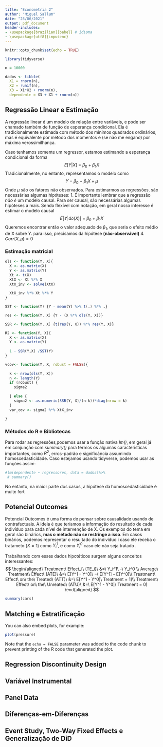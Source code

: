 ```yaml
---
title: "Econometria 2"
author: "Miguel Sallum"
date: "23/06/2021"
output: pdf_document
header-includes:
- \usepackage[brazilian]{babel} # idioma
- \usepackage[utf8]{inputenc}
---
```


```r
knitr::opts_chunk$set(echo = TRUE)

```
```r
library(tidyverse)
```
```r
n = 10000

dados <- tibble(
  X1 = rnorm(n),
  X2 = runif(n),
  X3 = X1*X2 + rnorm(n),
  dependente = X3 + X1 + rnorm(n))
```
## Regressão Linear e Estimação

A regressão linear é um modelo de relação entre variáveis, e pode ser chamado também de função de esperança condicional. Ela é tradicionalmente estimada com método dos mínimos quadrados ordinários, mas é equivalente por método dos momentos e (se não me engano) por máxima verossimilhança.

Caso tenhamos somente um regressor, estamos estimando a esperança condicional da forma
$$
E[Y|X]\ =\ \beta_0\ +\ \beta_1X
$$
Tradicionalmente, no entanto, representamos o modelo como
$$
Y\ =\ \beta_0\ +\ \beta_1X +\mu
$$
Onde $\mu$ são os fatores não observados. 
Para estimarmos as regressões, são necessárias algumas hipóteses:
1.
É importante lembrar que a regressão *não é* um modelo causal. Para ser causal, são necessárias algumas hipóteses a mais. Sendo flexível com notação, em geral nosso interesse é estimar o modelo causal
$$
E[Y|do(X)]\ =\ \beta_0\ +\ \beta_1X
$$
Queremos encontrar então o valor adequado de $\beta_1$, que seria o efeito médio de X sobre Y. para isso, precisamos da hipótese **(não-observável)** 
4. $Corr(X,\mu )=0$

### Estimação matricial

```r

ols <- function(Y, X){
  X <- as.matrix(X)
  Y <- as.matrix(Y)
  Xt <- t(X)
  XtX <- Xt %*% X
  XtX_inv <- solve(XtX)
  
  XtX_inv %*% Xt %*% Y
}

SST <- function(Y) {Y - mean(Y) %>% t(.) %*% .}

res <- function(Y, X) {Y - (X %*% ols(Y, X))}

SSR <- function(Y, X) {t(res(Y, X)) %*% res(Y, X)}

R2 <- function(Y, X){
  X <- as.matrix(X)
  Y <- as.matrix(Y)
  
  1 - SSR(Y,X) /SST(Y)
}

vcov<- function(Y, X, robust = FALSE){
  
  k <- nrow(ols(Y, X))
  n <- length(Y)
  if (robust) {
    sigma2
    
  } else {
    sigma2 <- as.numeric(SSR(Y, X)/(n-k))*diag(nrow = k)
  }
  var_cov <- sigma2 %*% XtX_inv
  
}

```

### Métodos do R e Bibliotecas

Para rodar as regressões,podemos usar a função nativa *lm()*, em geral já em conjunção com *summary()* para termos os algumas caracteristicas importantes, como $R^2$, erros-padrão e significância assumindo homoscedasticidade. Caso estejamos usando tidyverse, podemos usar as funções assim:

```r

#lm(dependente ~ regressores, data = dados)%>%
 # summary()

```
No entanto, na maior parte dos casos, a hipótese da homoscedasticidade é muito fort


## Potencial Outcomes

Potencial Outcomes é uma forma de pensar sobre causalidade usando de contrafactuais. A ideia é que teríamos a informação do resultado de cada indivíduo para cada nível de intervenção de X. Os exemplos do tema em geral são binários, **mas o método não se restringe a isso**. Em casos binários, podemos representar o resultado do individuo i caso ele receba o tratameto ($X=1$) como $Y_i^1$, e como $Y_i^0$ caso ele não seja tratado .

Trabalhando com esses dados hipotéticos surgem alguns conceitos interessantes:
$$
\begin{aligned}
Treatment\ Effect_i\ (TE_i)\ &=\ Y_i^1\ -\ Y_i^0 \\
Average\ Treatment\ Effect\ (ATE)\ &=\ E[Y^1 - Y^0]\ =\ E[Y^1] - E[Y^0]\\
Treatment\ Effect\ on\ the\ Treated\ (ATT)\ &=\ E[Y^1 - Y^0|\ Treatment = 1]\\
Treatment\ Effect\ on\ the\ Unreated\ (ATU)\ &=\ E[Y^1 - Y^0|\ Treatment = 0]
\end{aligned}
$$
```r
summary(cars)
```

## Matching e Estratificação

You can also embed plots, for example:

```r
plot(pressure)
```

Note that the `echo = FALSE` parameter was added to the code chunk to prevent printing of the R code that generated the plot.


## Regression Discontinuity Design

## Variável Instrumental

## Panel Data

## Diferenças-em-Diferenças

## Event Study, Two-Way Fixed Effects e Generalização de DiD